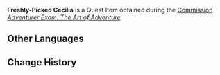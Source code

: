 {{Item Infobox
|id           = 101652
|image        = Item Cecilia.png
|type         = Quest Items
|description  = A freshly-picked [[Cecilia]] with a pleasant fragrance.
|source1      = [[Adventurer Exam: The Art of Adventure]]
}}
'''Freshly-Picked Cecilia''' is a Quest Item obtained during the [[Commission]] ''[[Adventurer Exam: The Art of Adventure]]''.
<!--
==Location==
<gallery hideaddbutton="true" captionalign="center">

</gallery>
-->
==Other Languages==
{{Other Languages|default_hidden = 1
|en      = Freshly-Picked Cecilia
|zhs     = 刚摘下的塞西莉亚花
|zhs_rm  = Gāng Zhāixià de Sāixīlìyà-huā
|zht     = 剛摘下的塞西莉亞花
|zht_rm  = Gāng Zhāixià de Sāixīlìyà-huā
|ja      = 摘みたてのセシリアの花
|ja_rm   = Tsumami-tate no Seshiria no Hana
|ko      = 방금 딴 세실리아꽃
|ko_rm   = 
|es      = Cecilia recién recogida
|fr      = Cécilia fraîchement cueilli
|ru      = Свежесорванная сесилия
|th      = Cecilia ที่เพิ่งเก็บมา
|th_rm   = 
|vi      = Hoa Cecilia Vừa Hái
|de      = Frisch gepflückte Cecilia
|id      = Cecilia Segar
|pt      = Cecília Recém Colhida
}}

==Change History==
{{Change History|2.5}}